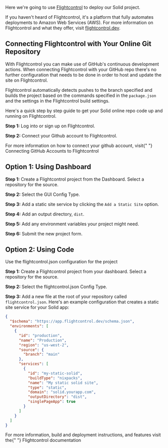 
<Title>Deploying to AWS via Flightcontrol</Title>

Here we're going to use [Flightcontrol](https://www.flightcontrol.dev/?ref=solid) to deploy our Solid project.

If you haven't heard of Flightcontrol, it's a platform that fully automates deployments to Amazon Web Services (AWS). For more information on Flightcontrol and what they offer, visit [flightcontrol.dev](https://www.flightcontrol.dev/?ref=solid).

## Connecting Flightcontrol with Your Online Git Repository

With Flightcontrol you can make use of GitHub's continuous development actions. When connecting Flightcontrol with your GitHub repo there's no further configuration that needs to be done in order to host and update the site on Flightcontrol.

Flightcontrol automatically detects pushes to the branch specified and builds the project based on the commands specified in the `package.json` and the settings in the Flightcontrol build settings.

Here's a quick step by step guide to get your Solid online repo code up and running on Flightcontrol.

**Step 1:** Log into or sign up on Flightcontrol.

**Step 2:** Connect your Github account to Flightcontrol.

<Aside>
  For more information on how to connect your github account, visit{" "}
  <Link
    href="https://www.flightcontrol.dev/docs/getting-started/connecting-github?ref=solid"
    target="_blank"
  >
    Connecting GitHub Accounts to Flightcontrol
  </Link>
</Aside>

## Option 1: Using Dashboard

**Step 1:** Create a Flightcontrol project from the Dashboard. Select a repository for the source.

**Step 2:** Select the GUI Config Type.

**Step 3:** Add a static site service by clicking the `Add a Static Site` option.

**Step 4:** Add an output directory, `dist`.

**Step 5:** Add any environment variables your project might need.

**Step 6:** Submit the new project form.

## Option 2: Using Code

Use the flightcontrol.json configuration for the project

**Step 1:** Create a Flightcontrol project from your dashboard. Select a repository for the source.

**Step 2:** Select the flightcontrol.json Config Type.

**Step 3:** Add a new file at the root of your repository called `flightcontrol.json`. Here's an example configuration that creates a static site service for your Solid app:

```json filename="flightcontrol.json"
{
  "$schema": "https://app.flightcontrol.dev/schema.json",
  "environments": [
    {
      "id": "production",
      "name": "Production",
      "region": "us-west-2",
      "source": {
        "branch": "main"
      },
      "services": [
        {
          "id": "my-static-solid",
          "buildType": "nixpacks",
          "name": "My static solid site",
          "type": "static",
          "domain": "solid.yourapp.com",
          "outputDirectory": "dist",
          "singlePageApp": true
        }
      ]
    }
  ]
}
```

<Aside>
  For more information, build and deployment instructions, and features visit
  the{" "}
  <Link href="https://www.flightcontrol.dev/docs?ref=solid" target="_blank">
    Flightcontrol documentation
  </Link>
</Aside>
